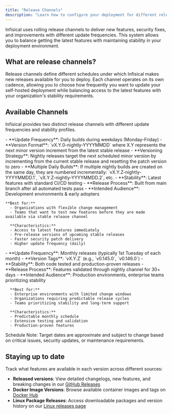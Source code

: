 ```yaml
---
title: "Release Channels"
description: "Learn how to configure your deployment for different release schedules."
---
```


Infisical uses rolling release channels to deliver new features, security fixes, and improvements with different update frequencies. 
This system allows you to balance getting the latest features with maintaining stability in your deployment environment.

## What are release channels?

Release channels define different schedules under which Infisical makes new releases available for you to deploy. 
Each channel operates on its own cadence, allowing you to choose how frequently you want to update your self-hosted deployment while balancing access to the latest features with your organization's stability requirements.


## Available Channels

Infisical provides two distinct release channels with different update frequencies and stability profiles.

<Tabs>
  <Tab title="Nightly Channel">
    - **Update Frequency**: Daily builds during weekdays (Monday-Friday)
    - **Version Format**: `vX.Y.0-nightly-YYYYMMDD` where X.Y represents the next minor version increment from the latest stable release
    - **Versioning Strategy**: Nightly releases target the next scheduled minor version by incrementing from the current stable release and resetting the patch version to zero
    - **Multiple Daily Builds**: If multiple nightly builds are created on the same day, they are numbered incrementally: `vX.Y.Z-nightly-YYYYMMDD.1`, `vX.Y.Z-nightly-YYYYMMDD.2`, etc.
    - **Stability**: Latest features with standard CI/CD testing
    - **Release Process**: Built from main branch after all automated tests pass
    - **Intended Audience**: Development environments & early adopters

    **Best for:**
      - Organizations with flexible change management
      - Teams that want to test new features before they are made available via stable release channel 

      **Characteristics:**
      - Access to latest features immediately
      - Pre-release versions of upcoming stable releases
      - Faster security patch delivery
      - Higher update frequency (daily)
  </Tab>
  <Tab title="Stable Channel">
      - **Update Frequency**: Monthly releases (typically 1st Tuesday of each month)
      - **Version Tags**: `vX.Y.Z` (e.g., `v0.145.0`, `v0.146.0`)
      - **Stability**: Both code tested and production-proven releases
      - **Release Process**: Features validated through nightly channel for 30+ days
      - **Intended Audience**: Production environments, enterprise teams prioritizing stability

      **Best for:**
      - Enterprise environments with limited change windows
      - Organizations requiring predictable release cycles
      - Teams prioritizing stability and long-term support

      **Characteristics:**
      - Predictable monthly schedule
      - Extensive testing and validation
      - Production-proven features
  </Tab>
</Tabs>

<Warning>
  Schedule Note: Target dates are approximate and subject to change based on critical issues, security updates, or maintenance requirements.
</Warning>

## Staying up to date

Track what features are available in each version across different sources:

- **Released versions**: View detailed changelogs, new features, and breaking changes in our [GitHub Releases](https://github.com/Infisical/infisical/releases)
- **Docker Image Versions**: Browse available container images and tags on [Docker Hub](https://hub.docker.com/r/infisical/infisical)
- **Linux Package Releases**: Access downloadable packages and version history on our [Linux releases page](https://cloudsmith.io/~infisical/repos/infisical-core/packages/)
